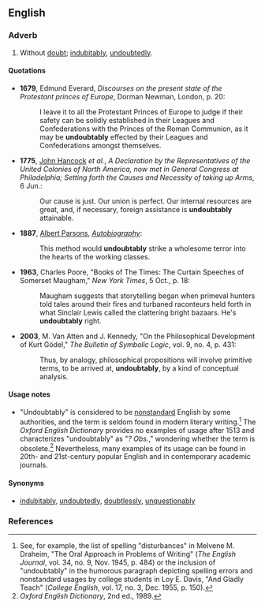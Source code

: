 ==English==

===Adverb===
{{en-adv|-}}

# {{sometimes|_|considered|_|nonstandard}} Without [[doubt]]; [[indubitably]], [[undoubtedly]].

====Quotations====
{{timeline|
1600s=1679|
1700s=1775|
1800s=1887|
1900s=1963|
2000s=2003}}
*'''1679''', Edmund Everard, ''Discourses on the present state of the Protestant princes of Europe'', Dorman Newman, London, p. 20:
*:I leave it to all the Protestant Princes of Europe to judge if their safety can be solidly  established in their Leagues and Confederations with the Princes of the Roman Communion, as it may be '''undoubtably''' effected by their Leagues and Confederations amongst themselves.
*'''1775''', [[w:John_Hancock|John Hancock]] ''et al.'', ''A Declaration by the Representatives of the United Colonies of North America, now met in General Congress at Philadelphia; Setting forth the Causes and Necessity of taking up Arms'', 6 Jun.:
*:Our cause is just.  Our union is perfect.  Our internal resources are great, and, if necessary, foreign assistance is '''undoubtably''' attainable.
*'''1887''', [[w:Albert Parsons|Albert Parsons]], ''[[s:Albert Parsons|Autobiography]]'':
*:This method would '''undoubtably''' strike a wholesome terror into the hearts of the working classes.
*'''1963''', Charles Poore, "Books of The Times: The Curtain Speeches of Somerset Maugham," ''New York Times'', 5 Oct., p. 18:
*:Maugham suggests that storytelling began when primeval hunters told tales around their fires and turbaned raconteurs held forth in what Sinclair Lewis called the clattering bright bazaars.  He's '''undoubtably''' right.
*'''2003''', M. Van Atten and J. Kennedy, "On the Philosophical Development of Kurt Gödel," ''The Bulletin of Symbolic Logic'', vol. 9, no. 4, p. 431:
*:Thus, by analogy, philosophical propositions will involve primitive terms, to be arrived at, '''undoubtably''', by a kind of conceptual analysis.

====Usage notes====
* "Undoubtably" is considered to be [[nonstandard]] English by some authorities, and the term is seldom found in modern literary writing.<ref>See, for example, the list of spelling "disturbances" in Melvene M. Draheim, "The Oral Approach in Problems of Writing" (''The English Journal'', vol. 34, no. 9, Nov. 1945, p. 484) or the inclusion of "undoubtably" in the humorous paragraph depicting spelling errors and nonstandard usages by college students in Loy E. Davis, "And Gladly Teach" (''College English'', vol. 17, no. 3, Dec. 1955, p. 150).</ref> The ''Oxford English Dictionary'' provides no examples of usage after 1513 and characterizes "undoubtably" as "''? Obs.''," wondering whether the term is obsolete.<ref>''Oxford English Dictionary'', 2nd ed., 1989.</ref>  Nevertheless, many examples of its usage can be found in 20th- and 21st-century popular English and in contemporary academic journals.

====Synonyms====
* [[indubitably]], [[undoubtedly]], [[doubtlessly]], [[unquestionably]]

===References===
<references/>